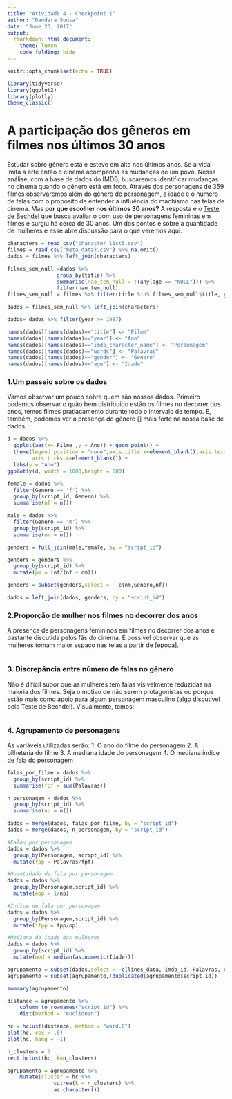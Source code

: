 ```yaml
---
title: "Atividade 4 - Checkpoint 1"
author: "Dandara Sousa"
date: "June 23, 2017"
output:
  rmarkdown::html_document:
    theme: lumen
    code_folding: hide
---
```


```r
knitr::opts_chunk$set(echo = TRUE)
```

```r
library(tidyverse)
library(ggplot2)
library(plotly)
theme_classic()
```

# A participação dos gêneros em filmes nos últimos 30 anos

Estudar sobre gênero está e esteve em alta nos últimos anos. Se a vida imita a arte então o cinema acompanha as mudanças de um povo. Nessa análise, com a base de dados do IMDB, buscaremos identificar mudanças no cinema quando o gênero está em foco. Através dos personagens de 359 filmes observaremos além do gênero do personagem, a idade e o número de falas com o propósito de entender a influência do machismo nas telas de cinema. Mas **por que escolher nos últimos 30 anos?** A resposta é o [Teste de Bechdel](https://en.wikipedia.org/wiki/Bechdel_test) que busca avaliar o bom uso de personagens femininas em filmes e surgiu há cerca de 30 anos. Um dos pontos é sobre a quantidade de mulheres e esse abre discussão para o que veremos aqui.

```r
characters = read_csv("character_list5.csv")
filmes = read_csv("meta_data7.csv") %>% na.omit()
dados = filmes %>% left_join(characters)

filmes_sem_null =dados %>% 
                group_by(title) %>%
                summarise(nao_tem_null = !(any(age == "NULL"))) %>%
                filter(nao_tem_null)
filmes_sem_null = filmes %>% filter(title %in% filmes_sem_null$title, year >= 1987)

dados = filmes_sem_null %>% left_join(characters)

dados= dados %>% filter(year >= 1987)

names(dados)[names(dados)=="title"] <- "Filme"
names(dados)[names(dados)=="year"] <- "Ano"
names(dados)[names(dados)=="imdb_character_name"] <- "Personagem"
names(dados)[names(dados)=="words"] <- "Palavras"
names(dados)[names(dados)=="gender"] <- "Genero"
names(dados)[names(dados)=="age"] <- "Idade"


```

### 1.Um passeio sobre os dados  
Vamos observar um pouco sobre quem são nossos dados. Primeiro podemos observar o quão bem distribuído estão os filmes no decorrer dos anos, temos filmes pratiacamento durante todo o 
intervalo de tempo. E, também, podemos ver a presença do gênero [] mais forte na nossa base de dados.

```r
d = dados %>%
  ggplot(aes(x= Filme ,y = Ano)) + geom_point() + 
  theme(legend.position = "none",axis.title.x=element_blank(),axis.text.x=element_blank(),
        axis.ticks.x=element_blank()) + 
  labs(y = "Ano")
ggplotly(d, width = 1000,height = 500)
```

```r
female = dados %>%
  filter(Genero == 'f') %>%
  group_by(script_id, Genero) %>%
  summarise(nf = n())

male = dados %>%
  filter(Genero == 'm') %>%
  group_by(script_id) %>%
  summarise(nm = n())

genders = full_join(male,female, by = "script_id")

genders = genders %>%
  group_by(script_id) %>%
  mutate(pm = (nf/(nf + nm)))

genders = subset(genders,select =  -c(nm,Genero,nf))

dados = left_join(dados, genders, by = "script_id")
```

### 2.Proporção de mulher nos filmes no decorrer dos anos  
A presença de personagens femininos em filmes no decorrer dos anos é bastante discutida pelos fãs do cinema. É possível observar que as mulheres tomam maior espaço nas telas a partir de [época]. 

```r

```

### 3. Discrepância entre número de falas no gênero  
Não é difícil supor que as mulheres tem falas visivelmente reduzidas na maioria dos filmes. Seja o motivo de não serem protagonistas ou porque estão mais como apoio para algum personagem masculino (algo discutível pelo Teste de Bechdel). Visualmente, temos:

```r

```

### 4. Agrupamento de personagens 

As variáveis utilizadas serão:
1. O ano do filme do personagem
2. A bilheteria do filme
3. A mediana idade do personagem
4. O mediana índice de fala do personagem

```r
falas_por_filme = dados %>%
  group_by(script_id) %>%
  summarise(fpf = sum(Palavras))

n_personagem = dados %>%
  group_by(script_id) %>%
  summarise(np = n())

dados = merge(dados, falas_por_filme, by = "script_id")
dados = merge(dados, n_personagem, by = "script_id")

#Falou por personagem
dados = dados %>%
  group_by(Personagem, script_id) %>%
  mutate(fpp = Palavras/fpf)

#Quantidade de fala por personagem
dados = dados %>%
  group_by(Personagem,script_id) %>%
  mutate(epp = 1/np)

#Índice de fala por personagem
dados = dados %>%
  group_by(Personagem,script_id) %>%
  mutate(ifpp = fpp/np)

#Mediana da idade das mulheres
dados = dados %>%
  group_by(script_id) %>%
  mutate(med = median(as.numeric(Idade)))

agrupamento = subset(dados,select = -c(lines_data, imdb_id, Palavras, Personagem,epp,fpp, Idade, Genero))
agrupamento = subset(agrupamento,!duplicated(agrupamento$script_id))

```



```r
summary(agrupamento)

distance = agrupamento %>% 
    column_to_rownames("script_id") %>% 
    dist(method = "euclidean")

hc = hclust(distance, method = "ward.D")
plot(hc, cex = .6)
plot(hc, hang = -1)

n_clusters = 5
rect.hclust(hc, k=n_clusters)

agrupamento = agrupamento %>% 
    mutate(cluster = hc %>% 
               cutree(k = n_clusters) %>% 
               as.character())

```



